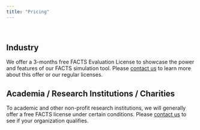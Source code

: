 ```yaml
---
title: "Pricing"
---
```


&nbsp;

## Industry

We offer a 3-months free FACTS Evaluation License to showcase the power and features of our FACTS simulation tool. Please [contact us](contact.qmd) to learn more about this offer or our regular licenses.

## Academia / Research Institutions / Charities

To academic and other non-profit research institutions, we will generally offer a free FACTS license under certain conditions. Please [contact us](contact.qmd) to see if your organization qualifies.
